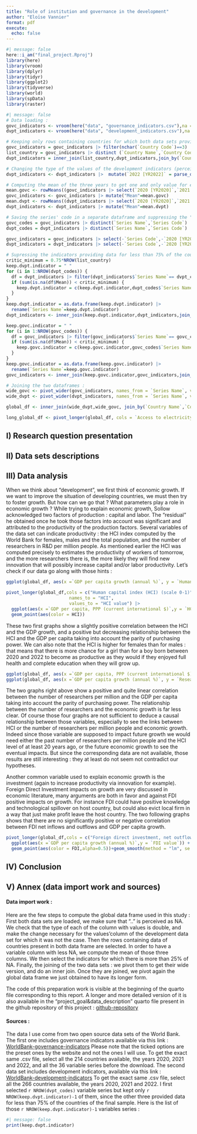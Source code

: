 ```yaml
---
title: "Role of institution and governance in the development"
author: "Eloïse Vannier"
format: pdf
execute:
  echo: false
---
```


```r
#| message: false
here::i_am("final_project.Rproj")
library(here)
library(vroom)
library(dplyr)
library(tidyr)
library(ggplot2)
library(tidyverse)
library(world)
library(spData)
library(raster)
```

```r
#| message: false
# Data loading :
govc_indicators <- vroom(here("data", "governance_indicators.csv"),na = (".."))
dvpt_indicators <- vroom(here("data", "development_indicators.csv"),na = (".."))

# Keeping only rows containing countries for which both data sets provide data :
govc_indicators = govc_indicators |> filter(nchar(`Country Code`)==3)
list_country = govc_indicators |> distinct (`Country Name`,`Country Code`)
dvpt_indicators = inner_join(list_country,dvpt_indicators,join_by(`Country Name`,`Country Code`))

# Changing the type of the values of the development indicators (perceived as characters before) :
dvpt_indicators <- dvpt_indicators |>  mutate(`2022 [YR2022]` = parse_double(`2022 [YR2022]`), `2021 [YR2021]` = parse_double(`2021 [YR2021]`),`2020 [YR2020]` = parse_double(`2020 [YR2020]`))

# Computing the mean of the three years to get one and only value for each indicators and have less NA :
mean.govc <- rowMeans((govc_indicators |> select(`2020 [YR2020]`,`2021 [YR2021]`, `2022 [YR2022]`)),na.rm = TRUE)
govc_indicators <- govc_indicators |> mutate("Mean"=mean.govc)
mean.dvpt <- rowMeans((dvpt_indicators |> select(`2020 [YR2020]`,`2021 [YR2021]`, `2022 [YR2022]`)),na.rm = TRUE)
dvpt_indicators <- dvpt_indicators |> mutate("Mean"=mean.dvpt)

# Saving the series' code in a separate dataframe and suppressing the "Series Code" column as well as the three "years column" in each dataframe :
govc_codes = govc_indicators |> distinct(`Series Name`,`Series Code`) 
dvpt_codes = dvpt_indicators |> distinct(`Series Name`,`Series Code`)

govc_indicators = govc_indicators |> select(-`Series Code`,-`2020 [YR2020]`,-`2021 [YR2021]`, -`2022 [YR2022]`)
dvpt_indicators = dvpt_indicators |> select(-`Series Code`,-`2020 [YR2020]`,-`2021 [YR2021]`, -`2022 [YR2022]`)

# Supressing the indicators providing data for less than 75% of the countries in our sample :
critic_minimum = 0.75*NROW(list_country)
keep.dvpt.indicator = " "
for (i in 1:NROW(dvpt_codes)) {
  df = dvpt_indicators |> filter(dvpt_indicators$`Series Name`== dvpt_codes$`Series Name`[i])
  if (sum(is.na(df$Mean)) < critic_minimum) {
    keep.dvpt.indicator = c(keep.dvpt.indicator,dvpt_codes$`Series Name`[i])
  }
}
keep.dvpt.indicator = as.data.frame(keep.dvpt.indicator) |>
  rename(`Series Name`=keep.dvpt.indicator)
dvpt_indicators <- inner_join(keep.dvpt.indicator,dvpt_indicators,join_by(`Series Name`))

keep.govc.indicator = " "
for (i in 1:NROW(govc_codes)) {
  df = govc_indicators |> filter(govc_indicators$`Series Name`== govc_codes$`Series Name`[i])
  if (sum(is.na(df$Mean)) < critic_minimum) {
    keep.govc.indicator = c(keep.govc.indicator,govc_codes$`Series Name`[i])
  }
}
keep.govc.indicator = as.data.frame(keep.govc.indicator) |>
  rename(`Series Name`=keep.govc.indicator)
govc_indicators <- inner_join(keep.govc.indicator,govc_indicators,join_by(`Series Name`))

# Joining the two dataframes :
wide_govc <- pivot_wider(govc_indicators, names_from = `Series Name`, values_from = Mean)
wide_dvpt <- pivot_wider(dvpt_indicators, names_from = `Series Name`, values_from = Mean)

global_df <- inner_join(wide_dvpt,wide_govc, join_by(`Country Name`,`Country Code`))

long_global_df <- pivot_longer(global_df, cols = `Access to electricity (% of population)`:`Voice and Accountability: Standard Error`, names_to = "Series Name", values_to = "Mean")
```

## I) Research question presentation

## II) Data sets descriptions

## III) Data analysis

When we think about "development", we first think of economic growth. If we want to improve the situation of developing countries, we must then try to foster growth. But how can we go that ? What parameters play a role in economic growth ?
While trying to explain economic growth, Sollow acknowledged two factors of production : capital and labor. The "residual" he obtained once he took those factors into account was significant and attributed to the productivity of the production factors. Several variables of the data set can indicate productivity : the HCI index computed by the World Bank for females, males and the total population, and the number of researchers in R&D per million people. As mentioned earlier the HCI was computed precisely to estimates the productivity of workers of tomorrow, and the more researchers there is, the more likely they will find new innovation that will possibly increase capital and/or labor productivity.
Let's check if our data go along with those hints :

```r
ggplot(global_df, aes(x =`GDP per capita growth (annual %)`, y = `Human capital index (HCI) (scale 0-1)`))+geom_point()+geom_smooth(method = "lm", se = FALSE, col = "red")
```
```r
pivot_longer(global_df,cols = c("Human capital index (HCI) (scale 0-1)","Human capital index (HCI), female (scale 0-1)","Human capital index (HCI), male (scale 0-1)"), 
                        names_to = "HCI", 
                        values_to = "HCI value") |>
  ggplot(aes(x =`GDP per capita, PPP (current international $)`,y = `HCI value`, group = HCI)) + 
  geom_point(aes(color = HCI))
```
These two first graphs show a slightly positive correlation between the HCI and the GDP growth, and a positive but decreasing relationship between the HCI and the GDP per capita taking into account the parity of purchasing power. We can also note that the HCI is higher for females than for males : that means that there is more chance for a girl than for a boy born between 2020 and 2022 to become as productive as they would if they enjoyed full health and complete education when they will grow up. 

```r
ggplot(global_df, aes(x =`GDP per capita, PPP (current international $)`, y = `Researchers in R&D (per million people)`))+geom_point()+geom_smooth(method = "lm", se = FALSE, col = "red")
ggplot(global_df, aes(x =`GDP per capita growth (annual %)`, y = `Researchers in R&D (per million people)`))+geom_point()+geom_smooth(method = "lm", se = FALSE, col = "red")
```
The two graphs right above show a positive and quite linear correlation between the number of researchers per million and the GDP per capita taking into account the parity of purchasing power. The relationship between the number of researchers and the economic growth is far less clear.
Of course those four graphs are not sufficient to deduce a causal relationship between those variables, especially to see the links between HCI or the number of researchers per million people and economic growth. Indeed since those variable are supposed to impact future growth we would need either the past number of researchers per million people and the HCI level of at least 20 years ago, or the future economic growth to see the eventual impacts. But since the corresponding data are not available, those results are still interesting : they at least do not seem not contradict our hypotheses.

Another common variable used to explain economic growth is the investment (again to increase productivity via innovation for example). Foreign Direct Investment impacts on growth are very discussed in economic literature, many arguments are both in favor and against FDI positive impacts on growth. For instance FDI could have positive knowledge and technological spillover on host country, but could also evict local firm in a way that just make profit leave the host country. The two following graphs shows that there are no significantly positive or negative correlation between FDI net inflows and outflows and GDP per capita growth.
```r
pivot_longer(global_df,cols = c("Foreign direct investment, net outflows (% of GDP)","Foreign direct investment, net inflows (% of GDP)"), names_to = "FDI", values_to = "FDI value") |>
  ggplot(aes(x =`GDP per capita growth (annual %)`,y = `FDI value`)) + 
  geom_point(aes(color = FDI,alpha=0.5))+geom_smooth(method = "lm", se = FALSE, col="black")+facet_wrap(~FDI)
```

## IV) Conclusion

## V) Annex (data import work and sources)

#### Data import work :
Here are the few steps to compute the global data frame used in this study :
First both data sets are loaded, we make sure that ".." is perceived as NA.
We check that the type of each of the column with values is double, and make the change necessary for the values'column of the development data set for which it was not the case.
Then the rows containing data of countries present in both data frame are selected.
In order to have a variable column with less NA, we compute the mean of those three columns.
We then select the indicators for which there is more than 25% of NA. 
Finally, the joining of the two data sets : we pivot them to get their wide version, and do an inner join.
Once they are joined, we pivot again the global data frame we just obtained to have its longer form.

The code of this preparation work is visible at the beginning of the quarto file corresponding to this report. A longer and more detailed version of it is also available in the "project_goal&data_description" quarto file present in the github repository of this project : [github-repository](https://github.com/E10is3/final-project.git)

#### Sources :
The data I use come from two open source data sets of the World Bank. 
The first one includes governance indicators available via this link : [WorldBank-governance-indicators](https://databank.worldbank.org/source/worldwide-governance-indicators#)
Please note that the ticked options are the preset ones by the website and not the ones I will use. To get the exact same .csv file, select all the 214 countries available, the years 2020, 2021 and 2022, and all the 36 variable series before the download.
The second data set includes development indicators, available via this link : [WorldBank-development-indicators](https://databank.worldbank.org/source/world-development-indicators#)
To get the exact same .csv file, select all the 266 countries available, the years 2020, 2021 and 2022. I first selected `r NROW(dvpt_codes)` variable series but kept only `r NROW(keep.dvpt.indicator)-1` of them, since the other three provided data for less than 75% of the countries of the final sample. Here is the list of those `r NROW(keep.dvpt.indicator)-1` variables series :
```r
#| message: false
print(keep.dvpt.indicator)
```













